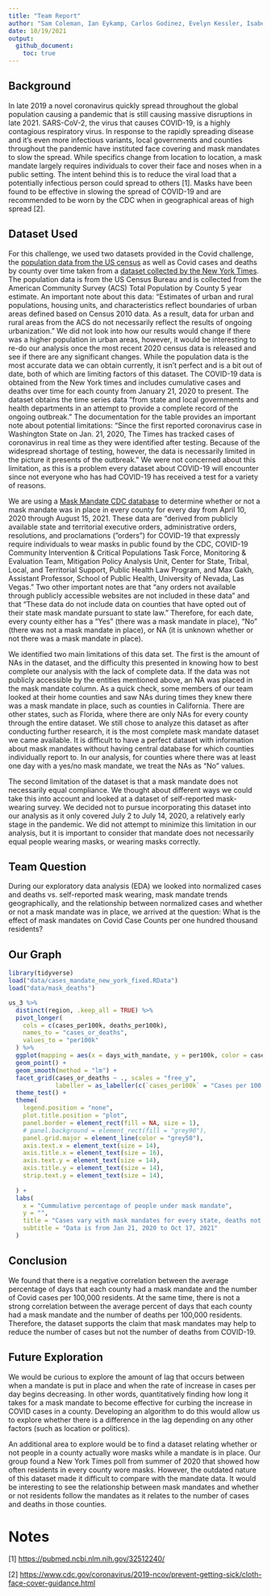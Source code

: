 ```yaml
---
title: "Team Report"
author: "Sam Coleman, Ian Eykamp, Carlos Godinez, Evelyn Kessler, Isabel Serrato"
date: 10/19/2021
output:
  github_document:
    toc: true
---
```


## Background

In late 2019 a novel coronavirus quickly spread throughout the global population causing a pandemic that is still causing massive disruptions in late 2021. SARS-CoV-2, the virus that causes COVID-19, is a highly contagious respiratory virus. In response to the rapidly spreading disease and it's even more infectious variants, local governments and counties throughout the pandemic have instituted face covering and mask mandates to slow the spread. While specifics change from location to location, a mask mandate largely requires individuals to cover their face and noses when in a public setting. The intent behind this is to reduce the viral load that a potentially infectious person could spread to others [1]. Masks have been found to be effective in slowing the spread of COVID-19 and are recommended to be worn by the CDC when in geographical areas of high spread [2].

## Dataset Used

For this challenge, we used two datasets provided in the Covid challenge, the [population data from the US census](https://data.census.gov/cedsci/table?t=Population%20Total&g=0100000US%240500000&tid=DECENNIALPL2020.P1) as well as Covid cases and deaths by county over time taken from a [dataset collected by the New York Times](https://raw.githubusercontent.com/nytimes/covid-19-data/master/us-counties.csv). The population data is from the US Census Bureau and is collected from the American Community Survey (ACS) Total Population by County 5 year estimate. An important note about this data: "Estimates of urban and rural populations, housing units, and characteristics reflect boundaries of urban areas defined based on Census 2010 data. As a result, data for urban and rural areas from the ACS do not necessarily reflect the results of ongoing urbanization." We did not look into how our results would change if there was a higher population in urban areas, however, it would be interesting to re-do our analysis once the most recent 2020 census data is released and see if there are any significant changes. While the population data is the most accurate data we can obtain currently, it isn't perfect and is a bit out of date, both of which are limiting factors of this dataset. The COVID-19 data is obtained from the New York times and includes cumulative cases and deaths over time for each county from January 21, 2020 to present. The dataset obtains the time series data "from state and local governments and health departments in an attempt to provide a complete record of the ongoing outbreak." The documentation for the table provides an important note about potential limitations: "Since the first reported coronavirus case in Washington State on Jan. 21, 2020, The Times has tracked cases of coronavirus in real time as they were identified after testing. Because of the widespread shortage of testing, however, the data is necessarily limited in the picture it presents of the outbreak." We were not concerned about this limitation, as this is a problem every dataset about COVID-19 will encounter since not everyone who has had COVID-19 has received a test for a variety of reasons.

We are using a [Mask Mandate CDC database](https://data.cdc.gov/Policy-Surveillance/U-S-State-and-Territorial-Public-Mask-Mandates-Fro/62d6-pm5i) to determine whether or not a mask mandate was in place in every county for every day from April 10, 2020 through August 15, 2021. These data are "derived from publicly available state and territorial executive orders, administrative orders, resolutions, and proclamations ("orders") for COVID-19 that expressly require individuals to wear masks in public found by the CDC, COVID-19 Community Intervention & Critical Populations Task Force, Monitoring & Evaluation Team, Mitigation Policy Analysis Unit, Center for State, Tribal, Local, and Territorial Support, Public Health Law Program, and Max Gakh, Assistant Professor, School of Public Health, University of Nevada, Las Vegas." Two other important notes are that "any orders not available through publicly accessible websites are not included in these data" and that "These data do not include data on counties that have opted out of their state mask mandate pursuant to state law." Therefore, for each date, every county either has a "Yes" (there was a mask mandate in place), "No" (there was not a mask mandate in place), or NA (it is unknown whether or not there was a mask mandate in place).

We identified two main limitations of this data set. The first is the amount of NAs in the dataset, and the difficulty this presented in knowing how to best complete our analysis with the lack of complete data. If the data was not publicly accessible by the entities mentioned above, an NA was placed in the mask mandate column. As a quick check, some members of our team looked at their home counties and saw NAs during times they knew there was a mask mandate in place, such as counties in California. There are other states, such as Florida, where there are only NAs for every county through the entire dataset. We still chose to analyze this dataset as after conducting further research, it is the most complete mask mandate dataset we came available. It is difficult to have a perfect dataset with information about mask mandates without having central database for which counties individually report to. In our analysis, for counties where there was at least one day with a yes/no mask mandate, we treat the NAs as "No" values.

The second limitation of the dataset is that a mask mandate does not necessarily equal compliance. We thought about different ways we could take this into account and looked at a dataset of self-reported mask-wearing survey. We decided not to pursue incorporating this dataset into our analysis as it only covered July 2 to July 14, 2020, a relatively early stage in the pandemic. We did not attempt to minimize this limitation in our analysis, but it is important to consider that mandate does not necessarily equal people wearing masks, or wearing masks correctly.

## Team Question

During our exploratory data analysis (EDA) we looked into normalized cases and deaths vs. self-reported mask wearing, mask mandate trends geographically, and the relationship between normalized cases and whether or not a mask mandate was in place, we arrived at the question: What is the effect of mask mandates on Covid Case Counts per one hundred thousand residents?

## Our Graph

```r
library(tidyverse)
load("data/cases_mandate_new_york_fixed.RData")
load("data/mask_deaths")
```

``` r
us_3 %>%
  distinct(region, .keep_all = TRUE) %>% 
  pivot_longer(
    cols = c(cases_per100k, deaths_per100k),
    names_to = "cases_or_deaths",
    values_to = "per100k"
  ) %>% 
  ggplot(mapping = aes(x = days_with_mandate, y = per100k, color = cases_or_deaths)) +
  geom_point() + 
  geom_smooth(method = "lm") + 
  facet_grid(cases_or_deaths ~ ., scales = "free_y", 
             labeller = as_labeller(c(`cases_per100k` = "Cases per 100,000", `deaths_per100k` = "Deaths per 100,000"))) +
  theme_test() +
  theme(
    legend.position = "none",
    plot.title.position = "plot",
    panel.border = element_rect(fill = NA, size = 1),
    # panel.background = element_rect(fill = "grey90"),
    panel.grid.major = element_line(color = "grey50"),
    axis.text.x = element_text(size = 14),
    axis.title.x = element_text(size = 16),
    axis.text.y = element_text(size = 14),
    axis.title.y = element_text(size = 14),
    strip.text.y = element_text(size = 14),
    
  ) +
  labs(
    x = "Cummulative percentage of people under mask mandate",
    y = "",
    title = "Cases vary with mask mandates for every state, deaths not so much",
    subtitle = "Data is from Jan 21, 2020 to Oct 17, 2021"
  ) 
```

## Conclusion

We found that there is a negative correlation between the average percentage of days that each county had a mask mandate and the number of Covid cases per 100,000 residents. At the same time, there is not a strong correlation between the average percent of days that each county had a mask mandate and the number of deaths per 100,000 residents. Therefore, the dataset supports the claim that mask mandates may help to reduce the number of cases but not the number of deaths from COVID-19.

## Future Exploration

We would be curious to explore the amount of lag that occurs between when a mandate is put in place and when the rate of increase in cases per day begins decreasing. In other words, quantitatively finding how long it takes for a mask mandate to become effective for curbing the increase in COVID cases in a county. Developing an algorithm to do this would allow us to explore whether there is a difference in the lag depending on any other factors (such as location or politics).

An additional area to explore would be to find a dataset relating whether or not people in a county actually wore masks while a mandate is in place. Our group found a New York Times poll from summer of 2020 that showed how often residents in every county wore masks. However, the outdated nature of this dataset made it difficult to compare with the mandate data. It would be interesting to see the relationship between mask mandates and whether or not residents follow the mandates as it relates to the number of cases and deaths in those counties.

# Notes

<!-- -------------------------------------------------- -->

[1] <https://pubmed.ncbi.nlm.nih.gov/32512240/>

[2] <https://www.cdc.gov/coronavirus/2019-ncov/prevent-getting-sick/cloth-face-cover-guidance.html>
